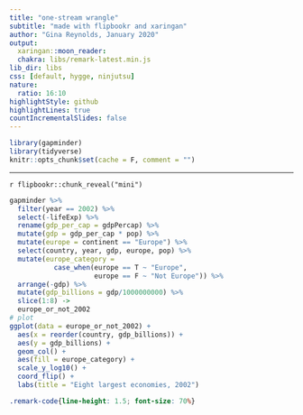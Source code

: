 ```yaml
---
title: "one-stream wrangle"
subtitle: "made with flipbookr and xaringan"
author: "Gina Reynolds, January 2020"
output:
  xaringan::moon_reader:
  chakra: libs/remark-latest.min.js
lib_dir: libs
css: [default, hygge, ninjutsu]
nature:
  ratio: 16:10
highlightStyle: github
highlightLines: true
countIncrementalSlides: false
---
```

  
```r
library(gapminder)
library(tidyverse)
knitr::opts_chunk$set(cache = F, comment = "")
```

---
  
  `r flipbookr::chunk_reveal("mini")`


```r
gapminder %>% 
  filter(year == 2002) %>% 
  select(-lifeExp) %>% 
  rename(gdp_per_cap = gdpPercap) %>% 
  mutate(gdp = gdp_per_cap * pop) %>% 
  mutate(europe = continent == "Europe") %>% 
  select(country, year, gdp, europe, pop) %>% 
  mutate(europe_category =
           case_when(europe == T ~ "Europe",
                     europe == F ~ "Not Europe")) %>% 
  arrange(-gdp) %>% 
  mutate(gdp_billions = gdp/1000000000) %>% 
  slice(1:8) ->
  europe_or_not_2002
# plot
ggplot(data = europe_or_not_2002) +
  aes(x = reorder(country, gdp_billions)) +
  aes(y = gdp_billions) +
  geom_col() + 
  aes(fill = europe_category) +
  scale_y_log10() +
  coord_flip() +
  labs(title = "Eight largest economies, 2002")
```


```css
.remark-code{line-height: 1.5; font-size: 70%}
```
